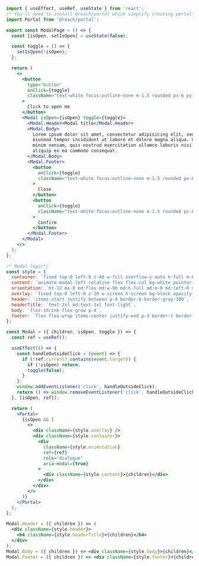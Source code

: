 ```jsx
import { useEffect, useRef, useState } from 'react';
/* You'll need to install @reach/portal which simplify creating portal*/
import Portal from '@reach/portal';

export const ModalPage = () => {
  const [isOpen, setIsOpen] = useState(false);

  const toggle = () => {
    setIsOpen(!isOpen);
  };

  return (
    <>
      <button
        type="button"
        onClick={toggle}
        className="text-white focus:outline-none m-1.5 rounded px-6 py-2 font-medium bg-blue-600"
      >
        Click to open me
      </button>
      <Modal isOpen={isOpen} toggle={toggle}>
        <Modal.Header>Modal title</Modal.Header>
        <Modal.Body>
          Lorem ipsum dolor sit amet, consectetur adipisicing elit, sed do
          eiusmod tempor incididunt ut labore et dolore magna aliqua. Ut enim ad
          minim veniam, quis nostrud exercitation ullamco laboris nisi ut
          aliquip ex ea commodo consequat.
        </Modal.Body>
        <Modal.Footer>
          <button
            onClick={toggle}
            className="text-white focus:outline-none m-1.5 rounded px-6 py-2 font-medium bg-red-500"
          >
            Close
          </button>
          <button
            onClick={toggle}
            className="text-white focus:outline-none m-1.5 rounded px-6 py-2 font-medium bg-blue-600"
          >
            Confirm
          </button>
        </Modal.Footer>
      </Modal>
    </>
  );
};

/* Modal logic*/
const style = {
  container: `fixed top-0 left-0 z-40 w-full overflow-y-auto h-full m-0`,
  content: `animate-modal-left relative flex flex-col bg-white pointer-events-auto`,
  orientation: `mt-12 mx-8 md:flex md:w-96 md:h-full md:m-0 md:left-0 md:mx-0 md:my-0 md:absolute`,
  overlay: `fixed top-0 left-0 z-30 w-screen h-screen bg-black opacity-50`,
  header: `items-start justify-between p-4 border-b border-gray-300`,
  headerTitle: `text-2xl md:text-3xl font-light`,
  body: `flex-shrink flex-grow p-4`,
  footer: `flex flex-wrap items-center justify-end p-3 border-t border-gray-300`,
};

const Modal = ({ children, isOpen, toggle }) => {
  const ref = useRef();

  useEffect(() => {
    const handleOutsideClick = (event) => {
      if (!ref.current?.contains(event.target)) {
        if (!isOpen) return;
        toggle(false);
      }
    };
    window.addEventListener('click', handleOutsideClick);
    return () => window.removeEventListener('click', handleOutsideClick);
  }, [isOpen, ref]);

  return (
    <Portal>
      {isOpen && (
        <>
          <div className={style.overlay} />
          <div className={style.container}>
            <div
              className={style.orientation}
              ref={ref}
              role="dialogue"
              aria-modal={true}
            >
              <div className={style.content}>{children}</div>
            </div>
          </div>
        </>
      )}
    </Portal>
  );
};

Modal.Header = ({ children }) => (
  <div className={style.header}>
    <h4 className={style.headerTitle}>{children}</h4>
  </div>
);
Modal.Body = ({ children }) => <div className={style.body}>{children}</div>;
Modal.Footer = ({ children }) => <div className={style.footer}>{children}</div>;
```
